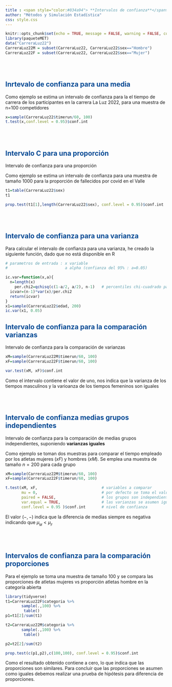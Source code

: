 ```yaml
---
title : <span style="color:#034a94"> **Intervalos de confianza**</span>
author: "Métodos y Simulación Estadística"
css: style.css
---
```


```r
knitr::opts_chunk$set(echo = TRUE, message = FALSE, warning = FALSE, comment = NA)
library(paqueteMET)
data("CarreraLuz22")
CarreraLuz22M = subset(CarreraLuz22, CarreraLuz22$sex=="Hombre")
CarreraLuz22F = subset(CarreraLuz22, CarreraLuz22$sex=="Mujer")
```

<br/><br/>

## <span style="color:#034a94">**Inrtevalo de confianza para una media**</span>


Como ejemplo se estima un intervalo de confianza para la el tiempo de carrera de los participantes en la carrera La Luz 2022, para una muestra de n=100 competidores

```r
x=sample(CarreraLuz22$timerun/60, 100)
t.test(x,conf.level = 0.95)$conf.int
```
<br/><br/>

## <span style="color:#034a94">**Intervalo C para una proporción**</span>

Intervalo de confianza para una proporción 

Como ejemplo se estima un intervalo de confianza para una muestra de tamaño 1000 para la proporción de fallecidos por covid en el Valle

```r
t1=table(CarreraLuz22$sex)
t1

prop.test(t1[1],length(CarreraLuz22$sex), conf.level = 0.95)$conf.int

```
<br/><br/>

## <span style="color:#034a94">**Intervalo de confianza para una varianza**</span>

Para calcular el intervalo de confianza para una varianza, he creado la siguiente función, dado que no está disponible en R

```r
# parametros de entrada : x variable 
#                         a alpha (confianza del 95% : a=0.05) 

ic.var=function(x,a){
  n=length(x)
    per.chi2=qchisq(c(1-a/2, a/2), n-1)   # percentiles chi-cuadrado para 95% de confianza
  icvar=(n-1)*var(x)/per.chi2
  return(icvar)
}
x1=sample(CarreraLuz22$edad, 200)
ic.var(x1, 0.05)
```




## <span style="color:#034a94">**Intervalo de confianza para la comparación varianzas**</span>

Intervalo de confianza para la comparación de varianzas


```r
xM=sample(CarreraLuz22M$timerun/60, 100)
xF=sample(CarreraLuz22F$timerun/60, 100)

var.test(xM, xF)$conf.int

```
Como el intervalo contiene el valor de uno, nos indica que la varianza de los tiempos masculinos y la varioanza de los tiempos femeninos son iguales 

<br/><br/>

## <span style="color:#034a94">**Intervalo de confianza medias grupos independientes**</span>

Intervalo de confianza para la comparación de medias grupos independientes, suponiendo **varianzas iguales**

Como ejemplo se toman dos muestras para comparar el tiempo empleado por los atletas mujeres ($xF$) y hombres ($xM$). Se emplea una muestra de tamaño $n=200$ para cada grupo

```r
xM=sample(CarreraLuz22M$timerun/60, 100)
xF=sample(CarreraLuz22F$timerun/60, 100)

t.test(xM, xF,                            # variables a comparar
       mu = 0,                            # por defecto se toma el valor de cero  
       paired = FALSE,                    # los grupos son independientes (no pareados)
       var.equal = TRUE,                  # las varianzas se asumen iguales 
       conf.level = 0.95 )$conf.int       # nivel de confianza
```
El valor $(-,-)$ indica que la diferencia de medias siempre es negativa indicando  que $\mu_{_{M}} < \mu_{_{F}}$

<br/><br/>


## <span style="color:#034a94">**Intervalos de confianza para la comparación proporciones**</span>


Para el ejemplo se toma una muestra de tamaño 100 y se compara las proporciones de atletas mujeres vs proporción atletas hombre en la categoría abierta

```r
library(tidyverse)
t1=CarreraLuz22F$categoria %>% 
       sample(.,100) %>% 
        table()
p1=t1[2]/sum(t1)

t2=CarreraLuz22M$categoria %>% 
       sample(.,100) %>% 
        table()

p2=t2[2]/sum(t2)

prop.test(c(p1,p2),c(100,100), conf.level = 0.95)$conf.int
```

Como el resultado obtenido contiene a cero, lo que indica que  las proporciones son similares. Para concluir que las proporciones se asumen como iguales debemos realizar una prueba de hipótesis para diferencia de proporciones.







